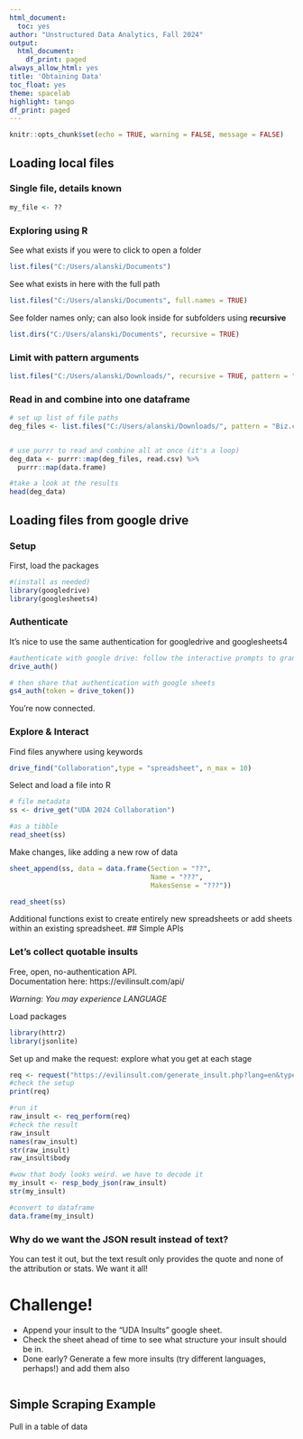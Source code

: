 ```yaml
---
html_document:
  toc: yes
author: "Unstructured Data Analytics, Fall 2024"
output:
  html_document:
    df_print: paged
always_allow_html: yes
title: 'Obtaining Data'
toc_float: yes
theme: spacelab
highlight: tango
df_print: paged
---
```

  
```r
knitr::opts_chunk$set(echo = TRUE, warning = FALSE, message = FALSE)
```

## Loading local files

### Single file, details known

```r

my_file <- ??

```

  
### Exploring using R
See what exists if you were to click to open a folder
```r
list.files("C:/Users/alanski/Documents")
```
  
See what exists in here with the full path
```r
list.files("C:/Users/alanski/Documents", full.names = TRUE)
```
  
  
See folder names only; can also look inside for subfolders using **recursive**
```r
list.dirs("C:/Users/alanski/Documents", recursive = TRUE)
```
### Limit with pattern arguments
```r
list.files("C:/Users/alanski/Downloads/", recursive = TRUE, pattern = "Completed.Rmd", full.names = TRUE)
```


### Read in and combine into one dataframe
```r
# set up list of file paths
deg_files <- list.files("C:/Users/alanski/Downloads/", pattern = "Biz.csv", full.names = TRUE)


# use purrr to read and combine all at once (it's a loop)
deg_data <- purrr::map(deg_files, read.csv) %>% 
  purrr::map(data.frame)

#take a look at the results
head(deg_data)

```

## Loading files from google drive

### Setup
First, load the packages
```r
#(install as needed)
library(googledrive)
library(googlesheets4)
```

### Authenticate
It's nice to use the same authentication for googledrive and googlesheets4

```r
#authenticate with google drive: follow the interactive prompts to grant access
drive_auth()
```
```r
# then share that authentication with google sheets
gs4_auth(token = drive_token())
```

You're now connected.


### Explore & Interact

Find files anywhere using keywords
```r
drive_find("Collaboration",type = "spreadsheet", n_max = 10)
```

Select and load a file into R
```r
# file metadata
ss <- drive_get("UDA 2024 Collaboration")

#as a tibble
read_sheet(ss)
```
Make changes, like adding a new row of data
```r
sheet_append(ss, data = data.frame(Section = "??", 
                                   Name = "???",
                                   MakesSense = "???"))

read_sheet(ss)
```

Additional functions exist to create entirely new spreadsheets or add sheets within an existing spreadsheet. 
## Simple APIs

### Let's collect quotable insults

Free, open, no-authentication API.   
Documentation here: https://evilinsult.com/api/
  
*Warning: You may experience LANGUAGE*  
  
Load packages
```r
library(httr2)
library(jsonlite)
```


Set up and make the request: explore what you get at each stage
```r
req <- request("https://evilinsult.com/generate_insult.php?lang=en&type=json")
#check the setup
print(req)

#run it
raw_insult <- req_perform(req)
#check the result
raw_insult
names(raw_insult)
str(raw_insult)
raw_insult$body

#wow that body looks weird. we have to decode it
my_insult <- resp_body_json(raw_insult) 
str(my_insult)

#convert to dataframe
data.frame(my_insult)

```

### Why do we want the JSON result instead of text?
You can test it out, but the text result only provides the quote and none of the attribution or stats.
We want it all!

# Challenge!
 - Append your insult to the "UDA Insults" google sheet.  
 - Check the sheet ahead of time to see what structure your insult should be in.  
 - Done early? Generate a few more insults (try different languages, perhaps!) and add them also
```r

```


## Simple Scraping Example

Pull in a table of data
```r

```

